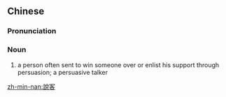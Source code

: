 {{also|说客}}
==Chinese==
{{zh-forms|s=说客}}

===Pronunciation===
{{zh-pron
|m=shuìkè
|mn=qz,tw,xm:sòe-kheh/zz:sòe-kheeh
|cat=n
}}

===Noun===
{{zh-noun}}

# a person often sent to win someone over or enlist his support through persuasion; a persuasive talker

[[zh-min-nan:說客]]
